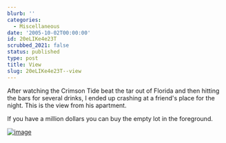 ```yaml
---
blurb: ''
categories:
  - Miscellaneous
date: '2005-10-02T00:00:00'
id: 20eLIKe4e23T
scrubbed_2021: false
status: published
type: post
title: View
slug: 20eLIKe4e23T--view
---
```


After watching the Crimson Tide beat the tar out of Florida and then hitting the bars for several drinks, I ended up crashing at a friend's place for the night. This is the view from his apartment.

If you have a million dollars you can buy the empty lot in the foreground.  

[![image](https://photos1.blogger.com/blogger/2691/1643/400/20051002_123638a1.jpg)](http://photos1.blogger.com/blogger/2691/1643/1600/20051002_123638a1.jpg)
